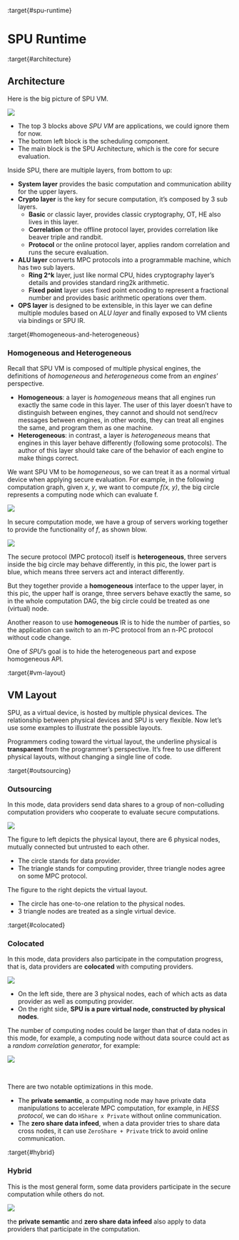:target{#spu-runtime}

# SPU Runtime

:target{#architecture}

## Architecture

Here is the big picture of SPU VM.

![](../_assets/vm_arch.png)

- The top 3 blocks above <em>SPU VM</em> are applications, we could ignore them for now.
- The bottom left block is the scheduling component.
- The main block is the SPU Architecture, which is the core for secure evaluation.

Inside SPU, there are multiple layers, from bottom to up:

- <strong>System layer</strong> provides the basic computation and communication ability for the upper layers.
- <strong>Crypto layer</strong> is the key for secure computation, it’s composed by 3 sub layers.
  - <strong>Basic</strong> or classic layer, provides classic cryptography, OT, HE also lives in this layer.
  - <strong>Correlation</strong> or the offline protocol layer, provides correlation like beaver triple and randbit.
  - <strong>Protocol</strong> or the online protocol layer, applies random correlation and runs the secure evaluation.
- <strong>ALU layer</strong> converts MPC protocols into a programmable machine, which has two sub layers.
  - <strong>Ring 2^k</strong> layer, just like normal CPU, hides cryptography layer’s details and provides standard ring2k arithmetic.
  - <strong>Fixed point</strong> layer uses fixed point encoding to represent a fractional number and provides basic arithmetic operations over them.
- <strong>OPS layer</strong> is designed to be extensible, in this layer we can define multiple modules based on <em>ALU layer</em> and finally exposed to VM clients via bindings or SPU IR.

:target{#homogeneous-and-heterogeneous}

### Homogeneous and Heterogeneous

Recall that SPU VM is composed of multiple physical engines, the definitions of <em>homogeneous</em> and <em>heterogeneous</em> come from an <em>engines</em>’ perspective.

- <strong>Homogeneous</strong>: a layer is <em>homogeneous</em> means that all engines run exactly the same code in this layer. The user of this layer doesn’t have to distinguish between engines, they cannot and should not send/recv messages between engines, in other words, they can treat all engines the same, and program them as one machine.
- <strong>Heterogeneous</strong>: in contrast, a layer is <em>heterogeneous</em> means that engines in this layer behave differently (following some protocols). The author of this layer should take care of the behavior of each engine to make things correct.

We want SPU VM to be <em>homogeneous</em>, so we can treat it as a normal virtual device when applying secure evaluation. For example, in the following computation graph, given <cite>x</cite>, <cite>y</cite>, we want to compute <cite>f(x, y)</cite>, the big circle represents a computing node which can evaluate f.

![](../_assets/physical_eval.svg)

In secure computation mode, we have a group of servers working together to provide the functionality of <cite>f</cite>, as shown blow.

![](../_assets/virtual_eval.svg)

The secure protocol (MPC protocol) itself is <strong>heterogeneous</strong>, three servers inside the big circle may behave differently, in this pic, the lower part is blue, which means three servers act and interact differently.

But they together provide a <strong>homogeneous</strong> interface to the upper layer, in this pic, the upper half is orange, three servers behave exactly the same, so in the whole computation DAG, the big circle could be treated as one (virtual) node.

Another reason to use <strong>homogeneous</strong> IR is to hide the number of parties, so the application can switch to an m-PC protocol from an n-PC protocol without code change.

One of <em>SPU</em>’s goal is to hide the heterogeneous part and expose homogeneous API.

:target{#vm-layout}

## VM Layout

SPU, as a virtual device, is hosted by multiple physical devices. The relationship between physical devices and SPU is very flexible. Now let’s use some examples to illustrate the possible layouts.

<Container type="important">
  Programmers coding toward the virtual layout, the underline physical is <strong>transparent</strong> from the programmer’s perspective. It’s free to use different physical layouts, without changing a single line of code.
</Container>

:target{#outsourcing}

### Outsourcing

In this mode, data providers send data shares to a group of non-colluding computation providers who cooperate to evaluate secure computations.

![](../_assets/outsourcing.svg)

The figure to left depicts the physical layout, there are 6 physical nodes, mutually connected but untrusted to each other.

- The circle stands for data provider.
- The triangle stands for computing provider, three triangle nodes agree on some MPC protocol.

The figure to the right depicts the virtual layout.

- The circle has one-to-one relation to the physical nodes.
- 3 triangle nodes are treated as a single virtual device.

:target{#colocated}

### Colocated

In this mode, data providers also participate in the computation progress, that is, data providers are <strong>colocated</strong> with computing providers.

![](../_assets/colocated.svg)

- On the left side, there are 3 physical nodes, each of which acts as data provider as well as computing provider.
- On the right side, <strong>SPU is a pure virtual node, constructed by physical nodes</strong>.

The number of computing nodes could be larger than that of data nodes in this mode, for example, a computing node without data source could act as a <em>random correlation generator</em>, for example:

![](../_assets/server_aided.svg)

<LineBlock>
  <br />
</LineBlock>

There are two notable optimizations in this mode.

- The <strong>private semantic</strong>, a computing node may have private data manipulations to accelerate MPC computation, for example, in <em>HESS protocol</em>, we can do `HShare x Private` without online communication.
- The <strong>zero share data infeed</strong>, when a data provider tries to share data cross nodes, it can use `ZeroShare + Private` trick to avoid online communication.

:target{#hybrid}

### Hybrid

This is the most general form, some data providers participate in the secure computation while others do not.

![](../_assets/hybrid.svg)

<Container type="note">
  the <strong>private semantic</strong> and <strong>zero share data infeed</strong> also apply to data providers that participate in the computation.
</Container>
